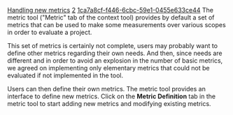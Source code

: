 [[Property:title|Handling new metrics]]
[[Property:weight|2]]
[[Property:uuid|1ca7a8cf-f446-6cbc-59e1-0455e633ce44]]
The metric tool ("Metric" tab of the context tool) provides by default a set of metrics that can be used to make some measurements over various scopes in order to evaluate a project.

This set of metrics is certainly not complete, users may probably want to define other metrics regarding their own needs. And then, since needs are different and in order to avoid an explosion in the number of basic metrics, we agreed on implementing only elementary metrics that could not be evaluated if not implemented in the tool.

Users can then define their own metrics. The metric tool provides an interface to define new metrics. Click on the '''Metric Definition''' tab in the metric tool to start adding new metrics and modifying existing metrics.

